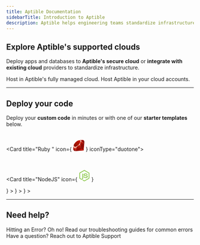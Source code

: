 ```yaml
---
title: Aptible Documentation
sidebarTitle: Introduction to Aptible
description: Aptible helps engineering teams standardize infrastructure by abstracting the complexities of underlying cloud providers and ensuring resources are provisioned properly and securely.
---
```


## Explore Aptible's supported clouds
Deploy apps and databases to **Aptible's secure cloud** or **integrate with existing cloud** providers to standardize infrastructure.

<CardGroup cols={2}>
  <Card title="Aptible Hosted" icon="AWS">
    Host in Aptible's fully managed cloud.
    <CardGroup cols={2}>
     <Card title="Get Started→"  href="">
  </Card>
  <Card title="Learn more→" href="">
  </Card>
  </CardGroup>
    </Card>
  <Card title="Self-Hosted" icon="AWS">
    Host Aptible in your cloud accounts.
     <CardGroup cols={2}>
     <Card title="Request Access→"  href="">
  </Card>
  <Card title="Learn more→" href="">
  </Card>
  </CardGroup>
   </Card>
</CardGroup>

---
## Deploy your code

Deploy your **custom code** in minutes or with one of our **starter templates** below.
<CardGroup cols={2}>
<Card title="Custom Code" icon="globe" color="black"> 
<CardGroup cols={2}>  
<Card title="Deploy→ " href="https://app.aptible.com/create">   
</Card>
<Card title="Tutorial→" href="">   
</Card>
</CardGroup>
</Card>
<Card title="Ruby " icon={
    <svg width="30" height="30" viewBox="0 0 256 255" xmlns="http://www.w3.org/2000/svg" preserveAspectRatio="xMinYMin meet"><defs><linearGradient x1="84.75%" y1="111.399%" x2="58.254%" y2="64.584%" id="a"><stop stop-color="#FB7655" offset="0%"/><stop stop-color="#FB7655" offset="0%"/><stop stop-color="#E42B1E" offset="41%"/><stop stop-color="#900" offset="99%"/><stop stop-color="#900" offset="100%"/></linearGradient><linearGradient x1="116.651%" y1="60.89%" x2="1.746%" y2="19.288%" id="b"><stop stop-color="#871101" offset="0%"/><stop stop-color="#871101" offset="0%"/><stop stop-color="#911209" offset="99%"/><stop stop-color="#911209" offset="100%"/></linearGradient><linearGradient x1="75.774%" y1="219.327%" x2="38.978%" y2="7.829%" id="c"><stop stop-color="#871101" offset="0%"/><stop stop-color="#871101" offset="0%"/><stop stop-color="#911209" offset="99%"/><stop stop-color="#911209" offset="100%"/></linearGradient><linearGradient x1="50.012%" y1="7.234%" x2="66.483%" y2="79.135%" id="d"><stop stop-color="#FFF" offset="0%"/><stop stop-color="#FFF" offset="0%"/><stop stop-color="#E57252" offset="23%"/><stop stop-color="#DE3B20" offset="46%"/><stop stop-color="#A60003" offset="99%"/><stop stop-color="#A60003" offset="100%"/></linearGradient><linearGradient x1="46.174%" y1="16.348%" x2="49.932%" y2="83.047%" id="e"><stop stop-color="#FFF" offset="0%"/><stop stop-color="#FFF" offset="0%"/><stop stop-color="#E4714E" offset="23%"/><stop stop-color="#BE1A0D" offset="56%"/><stop stop-color="#A80D00" offset="99%"/><stop stop-color="#A80D00" offset="100%"/></linearGradient><linearGradient x1="36.965%" y1="15.594%" x2="49.528%" y2="92.478%" id="f"><stop stop-color="#FFF" offset="0%"/><stop stop-color="#FFF" offset="0%"/><stop stop-color="#E46342" offset="18%"/><stop stop-color="#C82410" offset="40%"/><stop stop-color="#A80D00" offset="99%"/><stop stop-color="#A80D00" offset="100%"/></linearGradient><linearGradient x1="13.609%" y1="58.346%" x2="85.764%" y2="-46.717%" id="g"><stop stop-color="#FFF" offset="0%"/><stop stop-color="#FFF" offset="0%"/><stop stop-color="#C81F11" offset="54%"/><stop stop-color="#BF0905" offset="99%"/><stop stop-color="#BF0905" offset="100%"/></linearGradient><linearGradient x1="27.624%" y1="21.135%" x2="50.745%" y2="79.056%" id="h"><stop stop-color="#FFF" offset="0%"/><stop stop-color="#FFF" offset="0%"/><stop stop-color="#DE4024" offset="31%"/><stop stop-color="#BF190B" offset="99%"/><stop stop-color="#BF190B" offset="100%"/></linearGradient><linearGradient x1="-20.667%" y1="122.282%" x2="104.242%" y2="-6.342%" id="i"><stop stop-color="#BD0012" offset="0%"/><stop stop-color="#BD0012" offset="0%"/><stop stop-color="#FFF" offset="7%"/><stop stop-color="#FFF" offset="17%"/><stop stop-color="#C82F1C" offset="27%"/><stop stop-color="#820C01" offset="33%"/><stop stop-color="#A31601" offset="46%"/><stop stop-color="#B31301" offset="72%"/><stop stop-color="#E82609" offset="99%"/><stop stop-color="#E82609" offset="100%"/></linearGradient><linearGradient x1="58.792%" y1="65.205%" x2="11.964%" y2="50.128%" id="j"><stop stop-color="#8C0C01" offset="0%"/><stop stop-color="#8C0C01" offset="0%"/><stop stop-color="#990C00" offset="54%"/><stop stop-color="#A80D0E" offset="99%"/><stop stop-color="#A80D0E" offset="100%"/></linearGradient><linearGradient x1="79.319%" y1="62.754%" x2="23.088%" y2="17.888%" id="k"><stop stop-color="#7E110B" offset="0%"/><stop stop-color="#7E110B" offset="0%"/><stop stop-color="#9E0C00" offset="99%"/><stop stop-color="#9E0C00" offset="100%"/></linearGradient><linearGradient x1="92.88%" y1="74.122%" x2="59.841%" y2="39.704%" id="l"><stop stop-color="#79130D" offset="0%"/><stop stop-color="#79130D" offset="0%"/><stop stop-color="#9E120B" offset="99%"/><stop stop-color="#9E120B" offset="100%"/></linearGradient><radialGradient cx="32.001%" cy="40.21%" fx="32.001%" fy="40.21%" r="69.573%" id="m"><stop stop-color="#A80D00" offset="0%"/><stop stop-color="#A80D00" offset="0%"/><stop stop-color="#7E0E08" offset="99%"/><stop stop-color="#7E0E08" offset="100%"/></radialGradient><radialGradient cx="13.549%" cy="40.86%" fx="13.549%" fy="40.86%" r="88.386%" id="n"><stop stop-color="#A30C00" offset="0%"/><stop stop-color="#A30C00" offset="0%"/><stop stop-color="#800E08" offset="99%"/><stop stop-color="#800E08" offset="100%"/></radialGradient><linearGradient x1="56.57%" y1="101.717%" x2="3.105%" y2="11.993%" id="o"><stop stop-color="#8B2114" offset="0%"/><stop stop-color="#8B2114" offset="0%"/><stop stop-color="#9E100A" offset="43%"/><stop stop-color="#B3100C" offset="99%"/><stop stop-color="#B3100C" offset="100%"/></linearGradient><linearGradient x1="30.87%" y1="35.599%" x2="92.471%" y2="100.694%" id="p"><stop stop-color="#B31000" offset="0%"/><stop stop-color="#B31000" offset="0%"/><stop stop-color="#910F08" offset="44%"/><stop stop-color="#791C12" offset="99%"/><stop stop-color="#791C12" offset="100%"/></linearGradient></defs><path d="M197.467 167.764l-145.52 86.41 188.422-12.787L254.88 51.393l-57.414 116.37z" fill="url(#a)"/><path d="M240.677 241.257L224.482 129.48l-44.113 58.25 60.308 53.528z" fill="url(#b)"/><path d="M240.896 241.257l-118.646-9.313-69.674 21.986 188.32-12.673z" fill="url(#c)"/><path d="M52.744 253.955l29.64-97.1L17.16 170.8l35.583 83.154z" fill="url(#d)"/><path d="M180.358 188.05L153.085 81.226l-78.047 73.16 105.32 33.666z" fill="url(#e)"/><path d="M248.693 82.73l-73.777-60.256-20.544 66.418 94.321-6.162z" fill="url(#f)"/><path d="M214.191.99L170.8 24.97 143.424.669l70.767.322z" fill="url(#g)"/><path d="M0 203.372l18.177-33.151-14.704-39.494L0 203.372z" fill="url(#h)"/><path d="M2.496 129.48l14.794 41.963 64.283-14.422 73.39-68.207 20.712-65.787L143.063 0 87.618 20.75c-17.469 16.248-51.366 48.396-52.588 49-1.21.618-22.384 40.639-32.534 59.73z" fill="#FFF"/><path d="M54.442 54.094c37.86-37.538 86.667-59.716 105.397-40.818 18.72 18.898-1.132 64.823-38.992 102.349-37.86 37.525-86.062 60.925-104.78 42.027-18.73-18.885.515-66.032 38.375-103.558z" fill="url(#i)"/><path d="M52.744 253.916l29.408-97.409 97.665 31.376c-35.312 33.113-74.587 61.106-127.073 66.033z" fill="url(#j)"/><path d="M155.092 88.622l25.073 99.313c29.498-31.016 55.972-64.36 68.938-105.603l-94.01 6.29z" fill="url(#k)"/><path d="M248.847 82.833c10.035-30.282 12.35-73.725-34.966-81.791l-38.825 21.445 73.791 60.346z" fill="url(#l)"/><path d="M0 202.935c1.39 49.979 37.448 50.724 52.808 51.162l-35.48-82.86L0 202.935z" fill="#9E1209"/><path d="M155.232 88.777c22.667 13.932 68.35 41.912 69.276 42.426 1.44.81 19.695-30.784 23.838-48.64l-93.114 6.214z" fill="url(#m)"/><path d="M82.113 156.507l39.313 75.848c23.246-12.607 41.45-27.967 58.121-44.42l-97.434-31.428z" fill="url(#n)"/><path d="M17.174 171.34l-5.57 66.328c10.51 14.357 24.97 15.605 40.136 14.486-10.973-27.311-32.894-81.92-34.566-80.814z" fill="url(#o)"/><path d="M174.826 22.654l78.1 10.96c-4.169-17.662-16.969-29.06-38.787-32.623l-39.313 21.663z" fill="url(#p)"/></svg>
} iconType="duotone"> 
<CardGroup cols={2}>  
<Card title="Deploy→ " href="https://app.aptible.com/create">   
</Card>
<Card title="Tutorial→" href="">   
</Card>
</CardGroup>
</Card>

<Card
  title="NodeJS"
  icon={
<svg xmlns="http://www.w3.org/2000/svg" width="30" height="30" viewBox="0 0 58 64" fill="none">
<path d="M26.3201 0.681001C27.9201 -0.224999 29.9601 -0.228999 31.5201 0.681001L55.4081 14.147C56.9021 14.987 57.9021 16.653 57.8881 18.375V45.375C57.8981 47.169 56.8001 48.871 55.2241 49.695L31.4641 63.099C30.6514 63.5481 29.7333 63.7714 28.8052 63.7457C27.877 63.7201 26.9727 63.4463 26.1861 62.953L19.0561 58.833C18.5701 58.543 18.0241 58.313 17.6801 57.843C17.9841 57.435 18.5241 57.383 18.9641 57.203C19.9561 56.887 20.8641 56.403 21.7761 55.891C22.0061 55.731 22.2881 55.791 22.5081 55.935L28.5881 59.451C29.0221 59.701 29.4621 59.371 29.8341 59.161L53.1641 45.995C53.4521 45.855 53.6121 45.551 53.5881 45.235V18.495C53.6201 18.135 53.4141 17.807 53.0881 17.661L29.3881 4.315C29.2515 4.22054 29.0894 4.16976 28.9234 4.16941C28.7573 4.16905 28.5951 4.21912 28.4581 4.313L4.79207 17.687C4.47207 17.833 4.25207 18.157 4.29207 18.517V45.257C4.26407 45.573 4.43207 45.871 4.72207 46.007L11.0461 49.577C12.2341 50.217 13.6921 50.577 15.0001 50.107C15.5725 49.8913 16.0652 49.5058 16.4123 49.0021C16.7594 48.4984 16.9443 47.9007 16.9421 47.289L16.9481 20.709C16.9201 20.315 17.2921 19.989 17.6741 20.029H20.7141C21.1141 20.019 21.4281 20.443 21.3741 20.839L21.3681 47.587C21.3701 49.963 20.3941 52.547 18.1961 53.713C15.4881 55.113 12.1401 54.819 9.46407 53.473L2.66407 49.713C1.06407 48.913 -0.00993076 47.185 6.9243e-05 45.393V18.393C0.0067219 17.5155 0.247969 16.6557 0.698803 15.9027C1.14964 15.1498 1.79365 14.5312 2.56407 14.111L26.3201 0.681001ZM33.2081 19.397C36.6621 19.197 40.3601 19.265 43.4681 20.967C45.8741 22.271 47.2081 25.007 47.2521 27.683C47.1841 28.043 46.8081 28.243 46.4641 28.217C45.4641 28.215 44.4601 28.231 43.4561 28.211C43.0301 28.227 42.7841 27.835 42.7301 27.459C42.4421 26.179 41.7441 24.913 40.5401 24.295C38.6921 23.369 36.5481 23.415 34.5321 23.435C33.0601 23.515 31.4781 23.641 30.2321 24.505C29.2721 25.161 28.9841 26.505 29.3261 27.549C29.6461 28.315 30.5321 28.561 31.2541 28.789C35.4181 29.877 39.8281 29.789 43.9141 31.203C45.6041 31.787 47.2581 32.923 47.8381 34.693C48.5941 37.065 48.2641 39.901 46.5781 41.805C45.2101 43.373 43.2181 44.205 41.2281 44.689C38.5821 45.279 35.8381 45.293 33.1521 45.029C30.6261 44.741 27.9981 44.077 26.0481 42.357C24.3801 40.909 23.5681 38.653 23.6481 36.477C23.6681 36.109 24.0341 35.853 24.3881 35.883H27.3881C27.7921 35.855 28.0881 36.203 28.1081 36.583C28.2941 37.783 28.7521 39.083 29.8161 39.783C31.8681 41.107 34.4421 41.015 36.7901 41.053C38.7361 40.967 40.9201 40.941 42.5101 39.653C43.3501 38.919 43.5961 37.693 43.3701 36.637C43.1241 35.745 42.1701 35.331 41.3701 35.037C37.2601 33.737 32.8001 34.209 28.7301 32.737C27.0781 32.153 25.4801 31.049 24.8461 29.351C23.9601 26.951 24.3661 23.977 26.2321 22.137C28.0321 20.307 30.6721 19.601 33.1721 19.349L33.2081 19.397Z" fill="#8CC84B"/>
</svg>
  }
>
<CardGroup cols={2}>  
<Card title="Deploy→ " href="https://app.aptible.com/create">   
</Card>
<Card title="Tutorial→" href="">   
</Card>
</CardGroup>
</Card>
<Card
  title="Django"
  icon={
<svg width="30" height="30" viewBox="0 0 256 326" xmlns="http://www.w3.org/2000/svg" preserveAspectRatio="xMinYMin meet"><g fill="#2BA977"><path d="M114.784 0h53.278v244.191c-27.29 5.162-47.38 7.193-69.117 7.193C33.873 251.316 0 222.245 0 166.412c0-53.795 35.93-88.708 91.608-88.708 8.64 0 15.222.68 23.176 2.717V0zm1.867 124.427c-6.24-2.038-11.382-2.717-17.965-2.717-26.947 0-42.512 16.437-42.512 45.243 0 28.046 14.88 43.532 42.17 43.532 5.896 0 10.696-.332 18.307-1.351v-84.707z"/><path d="M255.187 84.26v122.263c0 42.105-3.154 62.353-12.411 79.81-8.64 16.783-20.022 27.366-43.541 39.055l-49.438-23.297c23.519-10.93 34.901-20.588 42.17-35.327 7.61-15.072 10.01-32.529 10.01-78.445V84.261h53.21zM196.608 0h53.278v54.135h-53.278V0z"/></g></svg>
  }
>
<CardGroup cols={2}>  
<Card title="Deploy→ " href="https://app.aptible.com/create">   
</Card>
<Card title="Tutorial→" href="">   
</Card>
</CardGroup>
</Card>
<Card
  title="Laravel"
  icon={
    <svg height="30" viewBox="0 -.11376601 49.74245785 51.31690859" width="30" xmlns="http://www.w3.org/2000/svg"><path d="m49.626 11.564a.809.809 0 0 1 .028.209v10.972a.8.8 0 0 1 -.402.694l-9.209 5.302v10.509c0 .286-.152.55-.4.694l-19.223 11.066c-.044.025-.092.041-.14.058-.018.006-.035.017-.054.022a.805.805 0 0 1 -.41 0c-.022-.006-.042-.018-.063-.026-.044-.016-.09-.03-.132-.054l-19.219-11.066a.801.801 0 0 1 -.402-.694v-32.916c0-.072.01-.142.028-.21.006-.023.02-.044.028-.067.015-.042.029-.085.051-.124.015-.026.037-.047.055-.071.023-.032.044-.065.071-.093.023-.023.053-.04.079-.06.029-.024.055-.05.088-.069h.001l9.61-5.533a.802.802 0 0 1 .8 0l9.61 5.533h.002c.032.02.059.045.088.068.026.02.055.038.078.06.028.029.048.062.072.094.017.024.04.045.054.071.023.04.036.082.052.124.008.023.022.044.028.068a.809.809 0 0 1 .028.209v20.559l8.008-4.611v-10.51c0-.07.01-.141.028-.208.007-.024.02-.045.028-.068.016-.042.03-.085.052-.124.015-.026.037-.047.054-.071.024-.032.044-.065.072-.093.023-.023.052-.04.078-.06.03-.024.056-.05.088-.069h.001l9.611-5.533a.801.801 0 0 1 .8 0l9.61 5.533c.034.02.06.045.09.068.025.02.054.038.077.06.028.029.048.062.072.094.018.024.04.045.054.071.023.039.036.082.052.124.009.023.022.044.028.068zm-1.574 10.718v-9.124l-3.363 1.936-4.646 2.675v9.124l8.01-4.611zm-9.61 16.505v-9.13l-4.57 2.61-13.05 7.448v9.216zm-36.84-31.068v31.068l17.618 10.143v-9.214l-9.204-5.209-.003-.002-.004-.002c-.031-.018-.057-.044-.086-.066-.025-.02-.054-.036-.076-.058l-.002-.003c-.026-.025-.044-.056-.066-.084-.02-.027-.044-.05-.06-.078l-.001-.003c-.018-.03-.029-.066-.042-.1-.013-.03-.03-.058-.038-.09v-.001c-.01-.038-.012-.078-.016-.117-.004-.03-.012-.06-.012-.09v-21.483l-4.645-2.676-3.363-1.934zm8.81-5.994-8.007 4.609 8.005 4.609 8.006-4.61-8.006-4.608zm4.164 28.764 4.645-2.674v-20.096l-3.363 1.936-4.646 2.675v20.096zm24.667-23.325-8.006 4.609 8.006 4.609 8.005-4.61zm-.801 10.605-4.646-2.675-3.363-1.936v9.124l4.645 2.674 3.364 1.937zm-18.422 20.561 11.743-6.704 5.87-3.35-8-4.606-9.211 5.303-8.395 4.833z" fill="#ff2d20"/></svg>
  }
>
<CardGroup cols={2}>  
<Card title="Deploy→ " href="https://app.aptible.com/create">   
</Card>
<Card title="Tutorial→" href="">   
</Card>
</CardGroup>
</Card>
<Card
  title="Python"
  icon={
<svg width="30" height="30" viewBox="0 0 256 255" xmlns="http://www.w3.org/2000/svg" preserveAspectRatio="xMinYMin meet"><defs><linearGradient x1="12.959%" y1="12.039%" x2="79.639%" y2="78.201%" id="a"><stop stop-color="#387EB8" offset="0%"/><stop stop-color="#366994" offset="100%"/></linearGradient><linearGradient x1="19.128%" y1="20.579%" x2="90.742%" y2="88.429%" id="b"><stop stop-color="#FFE052" offset="0%"/><stop stop-color="#FFC331" offset="100%"/></linearGradient></defs><path d="M126.916.072c-64.832 0-60.784 28.115-60.784 28.115l.072 29.128h61.868v8.745H41.631S.145 61.355.145 126.77c0 65.417 36.21 63.097 36.21 63.097h21.61v-30.356s-1.165-36.21 35.632-36.21h61.362s34.475.557 34.475-33.319V33.97S194.67.072 126.916.072zM92.802 19.66a11.12 11.12 0 0 1 11.13 11.13 11.12 11.12 0 0 1-11.13 11.13 11.12 11.12 0 0 1-11.13-11.13 11.12 11.12 0 0 1 11.13-11.13z" fill="url(#a)"/><path d="M128.757 254.126c64.832 0 60.784-28.115 60.784-28.115l-.072-29.127H127.6v-8.745h86.441s41.486 4.705 41.486-60.712c0-65.416-36.21-63.096-36.21-63.096h-21.61v30.355s1.165 36.21-35.632 36.21h-61.362s-34.475-.557-34.475 33.32v56.013s-5.235 33.897 62.518 33.897zm34.114-19.586a11.12 11.12 0 0 1-11.13-11.13 11.12 11.12 0 0 1 11.13-11.131 11.12 11.12 0 0 1 11.13 11.13 11.12 11.12 0 0 1-11.13 11.13z" fill="url(#b)"/></svg>
  }
>
<CardGroup cols={2}>  
<Card title="Deploy→ " href="https://app.aptible.com/create">   
</Card>
<Card title="Tutorial→" href="">   
</Card>
</CardGroup>
</Card>
</CardGroup>

---

## Need help?

<CardGroup cols={2}>
  <Card title="Troubleshooting Guides" icon="books" iconType="duotone" href="https://www.aptible.com/docs/common-erorrs">
    Hitting an Error? Oh no! Read our troubleshooting guides for common errors
  </Card>
  <Card title="Contact Support" icon="comment" iconType="duotone" href="https://aptible.zendesk.com/hc/en-us/requests/new">
    Have a question? Reach out to Aptible Support
  </Card>
</CardGroup>